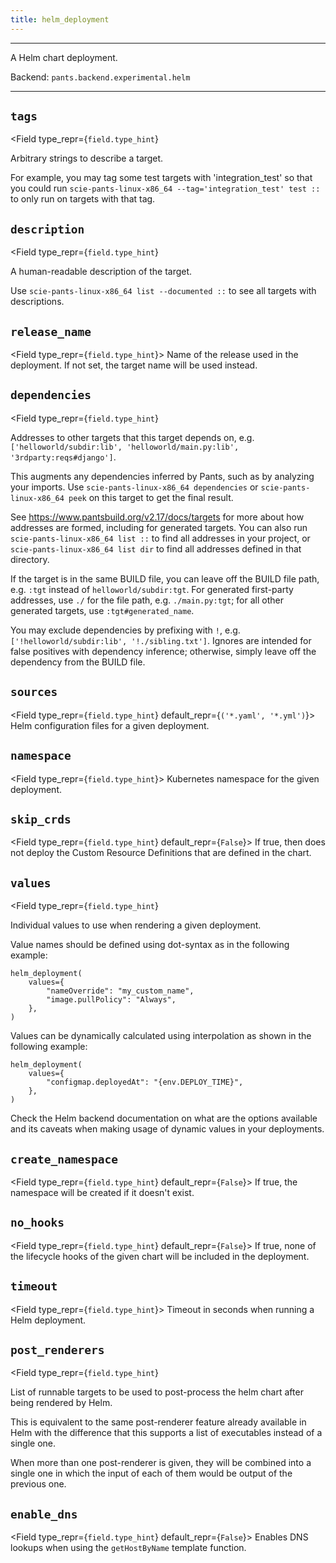 ```yaml
---
title: helm_deployment
---
```



---

A Helm chart deployment.

Backend: <span className="color--primary">`pants.backend.experimental.helm`</span>

---

<span className={styles.options}>

## `tags`

<Field
    type_repr={`field.type_hint`}
>
Arbitrary strings to describe a target.

For example, you may tag some test targets with &#x27;integration_test&#x27; so that you could run `scie-pants-linux-x86_64 --tag='integration_test' test ::` to only run on targets with that tag.

</Field>

## `description`

<Field
    type_repr={`field.type_hint`}
>
A human-readable description of the target.

Use `scie-pants-linux-x86_64 list --documented ::` to see all targets with descriptions.

</Field>

## `release_name`

<Field type_repr={`field.type_hint`}>
  Name of the release used in the deployment. If not set, the target name will
  be used instead.
</Field>

## `dependencies`

<Field
    type_repr={`field.type_hint`}
>
Addresses to other targets that this target depends on, e.g. `['helloworld/subdir:lib', 'helloworld/main.py:lib', '3rdparty:reqs#django']`.

This augments any dependencies inferred by Pants, such as by analyzing your imports. Use `scie-pants-linux-x86_64 dependencies` or `scie-pants-linux-x86_64 peek` on this target to get the final result.

See https://www.pantsbuild.org/v2.17/docs/targets for more about how addresses are formed, including for generated targets. You can also run `scie-pants-linux-x86_64 list ::` to find all addresses in your project, or `scie-pants-linux-x86_64 list dir` to find all addresses defined in that directory.

If the target is in the same BUILD file, you can leave off the BUILD file path, e.g. `:tgt` instead of `helloworld/subdir:tgt`. For generated first-party addresses, use `./` for the file path, e.g. `./main.py:tgt`; for all other generated targets, use `:tgt#generated_name`.

You may exclude dependencies by prefixing with `!`, e.g. `['!helloworld/subdir:lib', '!./sibling.txt']`. Ignores are intended for false positives with dependency inference; otherwise, simply leave off the dependency from the BUILD file.

</Field>

## `sources`

<Field type_repr={`field.type_hint`} default_repr={`('*.yaml', '*.yml')`}>
  Helm configuration files for a given deployment.
</Field>

## `namespace`

<Field type_repr={`field.type_hint`}>
  Kubernetes namespace for the given deployment.
</Field>

## `skip_crds`

<Field type_repr={`field.type_hint`} default_repr={`False`}>
  If true, then does not deploy the Custom Resource Definitions that are defined
  in the chart.
</Field>

## `values`

<Field
    type_repr={`field.type_hint`}
>
Individual values to use when rendering a given deployment.

Value names should be defined using dot-syntax as in the following example:

```
helm_deployment(
    values={
        "nameOverride": "my_custom_name",
        "image.pullPolicy": "Always",
    },
)
```

Values can be dynamically calculated using interpolation as shown in the following example:

```
helm_deployment(
    values={
        "configmap.deployedAt": "{env.DEPLOY_TIME}",
    },
)
```

Check the Helm backend documentation on what are the options available and its caveats when making usage of dynamic values in your deployments.

</Field>

## `create_namespace`

<Field type_repr={`field.type_hint`} default_repr={`False`}>
  If true, the namespace will be created if it doesn&#x27;t exist.
</Field>

## `no_hooks`

<Field type_repr={`field.type_hint`} default_repr={`False`}>
  If true, none of the lifecycle hooks of the given chart will be included in
  the deployment.
</Field>

## `timeout`

<Field type_repr={`field.type_hint`}>
  Timeout in seconds when running a Helm deployment.
</Field>

## `post_renderers`

<Field
    type_repr={`field.type_hint`}
>
List of runnable targets to be used to post-process the helm chart after being rendered by Helm.

This is equivalent to the same post-renderer feature already available in Helm with the difference that this supports a list of executables instead of a single one.

When more than one post-renderer is given, they will be combined into a single one in which the input of each of them would be output of the previous one.

</Field>

## `enable_dns`

<Field type_repr={`field.type_hint`} default_repr={`False`}>
  Enables DNS lookups when using the `getHostByName` template function.
</Field>

</span>

